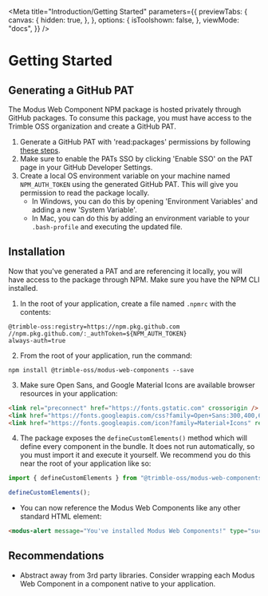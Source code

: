 
<Meta
  title="Introduction/Getting Started"
  parameters={{
    previewTabs: {
      canvas: {
        hidden: true,
      },
    },
    options: {
      isToolshown: false,
    },
    viewMode: "docs",
  }}
/>

# Getting Started

## Generating a GitHub PAT

The Modus Web Component NPM package is hosted privately through GitHub packages. To consume this package, you must have access to the Trimble OSS organization and create a GitHub PAT.

1. Generate a GitHub PAT with 'read:packages' permissions by following [these steps](https://docs.github.com/en/authentication/keeping-your-account-and-data-secure/creating-a-personal-access-token).
2. Make sure to enable the PATs SSO by clicking 'Enable SSO' on the PAT page in your GitHub Developer Settings.
3. Create a local OS environment variable on your machine named `NPM_AUTH_TOKEN` using the generated GitHub PAT. This will give you permission to read the package locally.
   - In Windows, you can do this by opening 'Environment Variables' and adding a new 'System Variable'.
   - In Mac, you can do this by adding an environment variable to your `.bash-profile` and executing the updated file.

## Installation

Now that you've generated a PAT and are referencing it locally, you will have access to the package through NPM. Make sure you have the NPM CLI installed.

1. In the root of your application, create a file named `.npmrc` with the contents:

```
@trimble-oss:registry=https://npm.pkg.github.com
//npm.pkg.github.com/:_authToken=${NPM_AUTH_TOKEN}
always-auth=true
```

2. From the root of your application, run the command:

```
npm install @trimble-oss/modus-web-components --save
```

3. Make sure Open Sans, and Google Material Icons are available browser resources in your application:

```html
<link rel="preconnect" href="https://fonts.gstatic.com" crossorigin />
<link href="https://fonts.googleapis.com/css?family=Open+Sans:300,400,600,700" rel="stylesheet" />
<link href="https://fonts.googleapis.com/icon?family=Material+Icons" rel="stylesheet" />
```

4. The package exposes the `defineCustomElements()` method which will define every component in the bundle. It does not run automatically, so you must import it and execute it yourself. We recommend you do this near the root of your application like so:

```javascript
import { defineCustomElements } from "@trimble-oss/modus-web-components";

defineCustomElements();
```

- You can now reference the Modus Web Components like any other standard HTML element:

```html
<modus-alert message="You've installed Modus Web Components!" type="success" />
```

## Recommendations

- Abstract away from 3rd party libraries. Consider wrapping each Modus Web Component in a component native to your application.

